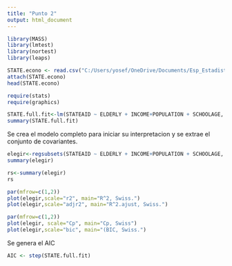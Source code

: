 ```yaml
---
title: "Punto 2"
output: html_document
---
```


```r

library(MASS)
library(lmtest)
library(nortest)
library(leaps)

```


```r
STATE.econo <- read.csv("C:/Users/yosef/OneDrive/Documents/Esp_Estadistica/Applied-regression-methods-/MLR/Dataframes/stateed.csv", header=T,sep=";")
attach(STATE.econo)
head(STATE.econo)

```


```r

require(stats)
require(graphics)

```


```r

STATE.full.fit<-lm(STATEAID ~ ELDERLY + INCOME+POPULATION + SCHOOLAGE, data = STATE.econo)
summary(STATE.full.fit)

```

Se crea el modelo completo para iniciar su interpretacion y se extrae el conjunto de covariantes.

```r

elegir<-regsubsets(STATEAID ~ ELDERLY + INCOME+POPULATION + SCHOOLAGE, data = STATE.econo)
summary(elegir)

```



```r
rs<-summary(elegir)
rs
```
```r
par(mfrow=c(1,2))
plot(elegir,scale="r2", main="R^2, Swiss.")
plot(elegir,scale="adjr2", main="R^2.ajust, Swiss.")

```

```r
par(mfrow=c(1,2))
plot(elegir, scale="Cp", main="Cp, Swiss")
plot(elegir,scale="bic", main="(BIC, Swiss.")
```

Se genera el AIC

```r
AIC <- step(STATE.full.fit)
```
